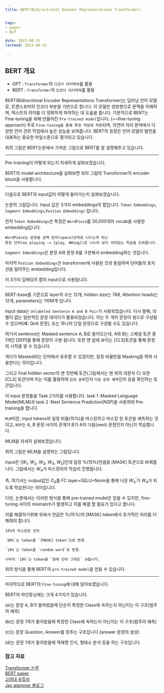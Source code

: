 ```yaml
---
title: BERT(Bidirectional Encoder Representations Transformer)


tags:
- paper
- NLP

date: 2023-08-15
lastmod: 2023-08-15
 
---
```




## BERT 개요

- GPT : `Transformer`의 `디코더 아키텍쳐`를 활용
- BERT : `Transformer`의 `인코더 아키텍쳐`를 활용

BERT(Bidirectional Encoder Representations Transformer)는 딥러닝 언어 모델로, 트랜스포머의 인코더 부분을 기반으로 합니다.
이 모델은 양방향으로 문맥을 이해하며, 텍스트의 의미를 더 정확하게 파악하는 데 도움을 줍니다.
기본적으로 BERT는 Fine-tuning을 위해 만들어진 `Pre-trained model`입니다. (==fine-tuning approach)
주로 `Fine-tuning을 통해 특정 작업에 적용`되며, 자연어 처리 분야에서 다양한 언어 관련 작업에서 높은 성능을 보여줍니다.
BERT의 등장은 언어 모델의 발전을 대표하는 중요한 마일스톤으로 평가되고 있습니다.

<MdxImage width="650" alt="BERT 구조" src="https://github.com/InhwanCho/InhwanCho.github.io/assets/111936229/dab3b2c3-b0c1-4cbe-85a7-7044f07c67cb"/>

위의 그림은 BERT논문에서 가져온 그림으로 BERT를 잘 설명해주고 있습니다.

---

Pre-training이 어떻게 되는지 자세하게 살펴보겠습니다.

<MdxImage width="250" alt="Transformer의 Encoder block" src="https://github.com/InhwanCho/InhwanCho.github.io/assets/111936229/4b4b90e5-9d7d-4e84-b6b4-5a6eee54b117"/>

BERT의 model architecture를 살펴보면 위의 그림의 Transformer의 encoder block을 사용합니다.

---

다음으로 BERT의 input값이 어떻게 들어가는지 살펴보겠습니다.

<MdxImage width="500" alt="BERT의 input" src="https://github.com/InhwanCho/InhwanCho.github.io/assets/111936229/1016d7cd-c23e-44c8-9535-baa333564c78"/>

논문의 그림입니다. Input 값은 3가지 embeddings의 합입니다.
`Token Embeddings`, `Segment Embeddings`,`Postion Embeddings` 입니다.

먼저 `Token Embeddings`은 특징은 `WordPiece`를 30,000개의 vocab을 사용한 embedding입니다.

    WordPiece는 문장을 공백 문자(space)단위로 나누는게 아닌 
    특징 단어(ex playing -> [play, ##ing])로 나누어 보다 의미있는 학습을 도와줍니다.

`Segment Embeddings`은 문장 A와 문장 B를 구분해서 embedding하는 것입니다.

마지막 `Postion Embeddings`은 transformer에 사용된 것과 동일하며 단어들의 포지션을 알려주는 embedding입니다.

이 3가지 임베딩의 합이 input으로 사용됩니다.

---

BERT-base를 기준으로 layer의 수는 12개, hidden size는 768, Attention heads는 12개, parameters는 110M개 입니다.

<MdxImage width="500" alt="BERT pre-training" src="https://github.com/InhwanCho/InhwanCho.github.io/assets/111936229/2db35731-4cf2-47f9-93f8-a5a1294ab012"/>

Input data는 `Unlabeled Sentence A and B Pair`가 사용되었습니다.
다시 말해, 라벨이 없는 일반적인 문장 데이터가 활용되었습니다. 이는 두 개의 문장이 쌍으로 구성될 수 있으며(예: QnA 문장), 또는 하나의 단일 문장으로 구성될 수도 있습니다.

여기서 sentence는 Masked sentence A, B로 들어오는데, A와 B는 스페셜 토큰 중 1개인 \[SEP]를 통해 문장이 구분 됩니다. 또한 맨 앞에 보이는 \[CLS]토큰을 통해 문장의 시작을 알 수 있습니다.

게다가 Masked라는 단어에서 유추할 수 있겠지만, 일정 비율만큼 Masking을 하여 사용한다는 의미입니다.

그리고 final hidden vector의 맨 첫번째 토큰(그림에서는 맨 위의 대문자 C) 또한 \[CLS] 토큰이며 이는 이를 활용하여 `감성 분류`인지 `다음 문장 예측`인지 등을 확인하는 토큰입니다.

이 input 문장들을 Task 2가지를 사용합니다. task 1 :Masked Language Model(MLM)과 task 2 :Next Sentence Prediction(NSP)을 사용하여 Pre-training을 합니다.

`MLM`이란, input tokens의 일정 비율(15%)을 마스킹하고 마스킹 된 토큰을 예측하는 것이고,
`NSP`는 A, B 문장 사이의 관계가 B가 A의 다음(next) 문장인지 아닌지 학습합니다.

MLM을 자세히 살펴보겠습니다.

<MdxImage width="650" alt="MLM" src="https://github.com/InhwanCho/InhwanCho.github.io/assets/111936229/85ab03dd-dd82-43e7-bcce-d8ac92e48688"/>

위의 그림은 MLM을 설명하는 그림입니다.

input은 [$W_1$, $W_2$, $W_3$, $W_4$, $W_5$]인데 일정 %(15%)만큼을 \[MASK] 토큰으로 바꿔줍니다. 그림에서는 $W_4$가 마스킹되어 학습이 진행됩니다.

즉, 여기서는 output값인 $O_4$를 FC layer+GELU+Norm을 통해 나온 $W^\prime_4$가 $W_4$가 되도록 학습한다는 의미입니다.

다만, 논문에서는 이러한 방식을 통해 pre-trained model은 얻을 수 있지만, fine-tuning 사이의 mismatch가 발생하고 이를 해결 할 필요가 있다고 합니다.

이를 해결하기위해 위에서 언급한 %(15%)의 \[MASK] token에서 추가적인 처리를 더 해줘야 합니다.

    15%의 마스킹된 것의 

    `80%`는 token을 `[MASK] token`으로 변경.
 
    `10%`는 token을 `random word`로 변경.

    나머지 `10%`는 token을 `원래 단어 그대로` 놔둡니다.

위의 방식을 통해 BERT의 `pre-trained model`을 얻을 수 있습니다.

---

마지막으로 BERT의 `Fine-tuning`에 대해 알아보겠습니다.

<MdxImage width="700" alt="BERT fine-tuning" src="https://github.com/InhwanCho/InhwanCho.github.io/assets/111936229/f935c7be-16c0-403a-954a-765852bb19a2"/>

BERT의 파인튜닝에는 크게 4가지가 있습니다.

(a)는 문장 A, B가 들어왔을때 단순히 특정한 Class에 속하는지 아닌지는 이 구조(범주의 예측)

(b)는 문장 1개가 들어왔을때 특정한 Class에 속하는지 아닌지는 이 구조(범주의 예측)

(c)는 문장 Question, Answer를 맞추는 구조입니다.(answer 문장의 생성)

(d)는 문장 1개가 들어왔을때 객체명 인식, 형태소 분석 등을 하는 구조입니다.

### 참고 자료

[Transformer 논문](https://arxiv.org/abs/1706.03762 "Transformer 논문")  
[BERT paper](https://arxiv.org/abs/1810.04805?source=post_page "bert paper")  
[고려대 유튜브](https://www.youtube.com/watch?v=o_Wl29aW5XM&list=PLetSlH8YjIfVzHuSXtG4jAC2zbEAErXWm&index=19 "고려대 유튜브")  
[Jay alammar 블로그](https://jalammar.github.io/illustrated-gpt2/ "Jay alammar blog")
